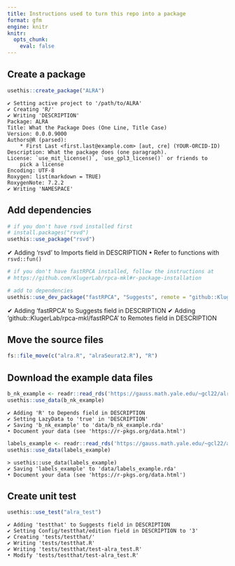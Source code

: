 ```yaml
---
title: Instructions used to turn this repo into a package
format: gfm
engine: knitr
knitr:
  opts_chunk: 
    eval: false
---
```


## Create a package

```r
usethis::create_package("ALRA")
```

    ✔ Setting active project to '/path/to/ALRA'
    ✔ Creating 'R/'
    ✔ Writing 'DESCRIPTION'
    Package: ALRA
    Title: What the Package Does (One Line, Title Case)
    Version: 0.0.0.9000
    Authors@R (parsed):
        * First Last <first.last@example.com> [aut, cre] (YOUR-ORCID-ID)
    Description: What the package does (one paragraph).
    License: `use_mit_license()`, `use_gpl3_license()` or friends to
        pick a license
    Encoding: UTF-8
    Roxygen: list(markdown = TRUE)
    RoxygenNote: 7.2.2
    ✔ Writing 'NAMESPACE'

## Add dependencies

```r
# if you don't have rsvd installed first
# install.packages("rsvd")
usethis::use_package("rsvd")
```
✔ Adding 'rsvd' to Imports field in DESCRIPTION
• Refer to functions with `rsvd::fun()`

```r
# if you don't have fastRPCA installed, follow the instructions at
# https://github.com/KlugerLab/rpca-mkl#r-package-installation

# add to dependencies
usethis::use_dev_package("fastRPCA", "Suggests", remote = "github::KlugerLab/rpca-mkl/fastRPCA")
```

✔ Adding 'fastRPCA' to Suggests field in DESCRIPTION
✔ Adding 'github::KlugerLab/rpca-mkl/fastRPCA' to Remotes field in DESCRIPTION

## Move the source files
```r
fs::file_move(c("alra.R", "alraSeurat2.R"), "R")
```

## Download the example data files
```r
b_nk_example <- readr::read_rds('https://gauss.math.yale.edu/~gcl22/alra/b_nk_example.RDS')
usethis::use_data(b_nk_example)
```

    ✔ Adding 'R' to Depends field in DESCRIPTION
    ✔ Setting LazyData to 'true' in 'DESCRIPTION'
    ✔ Saving 'b_nk_example' to 'data/b_nk_example.rda'
    • Document your data (see 'https://r-pkgs.org/data.html')

```r
labels_example <- readr::read_rds('https://gauss.math.yale.edu/~gcl22/alra/labels_example.RDS')
usethis::use_data(labels_example)
```

    > usethis::use_data(labels_example)
    ✔ Saving 'labels_example' to 'data/labels_example.rda'
    • Document your data (see 'https://r-pkgs.org/data.html')

## Create unit test

```r
usethis::use_test("alra_test")
```

    ✔ Adding 'testthat' to Suggests field in DESCRIPTION
    ✔ Setting Config/testthat/edition field in DESCRIPTION to '3'
    ✔ Creating 'tests/testthat/'
    ✔ Writing 'tests/testthat.R'
    ✔ Writing 'tests/testthat/test-alra_test.R'
    • Modify 'tests/testthat/test-alra_test.R'
